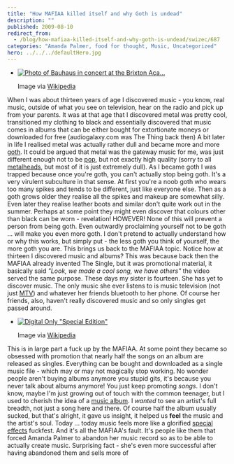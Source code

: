 ```yaml
---
title: "How MAFIAA killed itself and why Goth is undead"
description: ""
published: 2009-08-10
redirect_from:
  - /blog/how-mafiaa-killed-itself-and-why-goth-is-undead/swizec/687
categories: "Amanda Palmer, food for thought, Music, Uncategorized"
hero: ../../../defaultHero.jpg
---
```


- [![Photo of Bauhaus in concert at the Brixton Aca...](http://upload.wikimedia.org/wikipedia/commons/thumb/b/b1/Bauhaus_concert.jpg/300px-Bauhaus_concert.jpg "Photo of Bauhaus in concert at the Brixton Aca...")](http://commons.wikipedia.org/wiki/Image:Bauhaus_concert.jpg)

  Image via [Wikipedia](http://commons.wikipedia.org/wiki/Image:Bauhaus_concert.jpg)

When I was about thirteen years of age I discovered music - you know, real music, outside of what you see on television, hear on the radio and pick up from your parents. It was at that age that I discovered metal was pretty cool, transitioned my clothing to black and essentially discovered that music comes in albums that can be either bought for extortionate moneys or downloaded for free (audiogalaxy.com was The Thing back then) A bit later in life I realised metal was actually rather dull and became more and more [goth](http://en.wikipedia.org/wiki/Goth_subculture "Goth subculture"). It could be argued that metal was the gateway music for me, was just different enough not to be [pop](http://en.wikipedia.org/wiki/Pop_music "Pop music"), but not exactly high quality (sorry to all [metalheads](http://en.wikipedia.org/wiki/Metalhead "Metalhead"), but most of it is just extremely dull). As I became goth I was trapped because once you're goth, you can't actually stop being goth. It's a very virulent subculture in that sense. At first you're a noob goth who wears too many spikes and tends to be different, just like everyone else. Then as a goth grows older they realise all the spikes and makeup are somewhat silly. Even later they realise leather boots and similar don't quite work out in the summer. Perhaps at some point they might even discover that colours other than black can be worn - revelation! HOWEVER! None of this will prevent a person from being goth. Even outwardly proclaiming yourself not to be goth ... will make you even more goth. I don't pretend to actually understand how or why this works, but simply put - the less goth you think of yourself, the more goth you are. This brings us back to the MAFIAA topic. Notice how at thirteen I discovered music and albums? This was because back then the MAFIAA already invented The Single, but it was promotional material, it basically said _"Look, we made a cool song, we have others"_ the video served the same purpose. These days my sister is fourteen. She has yet to discover music. The only music she ever listens to is music television (not just [MTV](http://en.wikipedia.org/wiki/MTV "MTV")) and whatever her friends bluetooth to her phone. Of course her friends, also, haven't really discovered music and so only singles get passed around.

- [![Digital Only "Special Edition"](http://upload.wikimedia.org/wikipedia/en/thumb/0/0d/WKAP_Amazon_cover.jpg/300px-WKAP_Amazon_cover.jpg 'Digital Only "Special Edition"')](http://en.wikipedia.org/wiki/Image:WKAP_Amazon_cover.jpg)

  Image via [Wikipedia](http://en.wikipedia.org/wiki/Image:WKAP_Amazon_cover.jpg)

This is in large part a fuck up by the MAFIAA. At some point they became so obsessed with promotion that nearly half the songs on an album are released as singles. Everything can be bought and downloaded as a single music file - which may or may not magically stop working. No wonder people aren't buying albums anymore you stupid gits, it's because you never talk about albums anymore! You just keep promoting _songs_. I don't know, maybe I'm just growing out of touch with the common teenager, but I used to cherish the idea of a [music album](http://en.wikipedia.org/wiki/Album "Album"). I _wanted_ to see an artist's full breadth, not just a song here and there. Of course half the album usually sucked, but that's alright, it gave us insight, it helped us **feel** the music and the artist's soul. Today ... today music feels more like a glorified [special effects](http://en.wikipedia.org/wiki/Special_effect "Special effect") fuckfest. And it's all the MAFIAA's fault. It's people like them that forced Amanda Palmer to abandon her music record so as to be able to actually create music. Surprising fact - she's even more successful after having abandoned them and sells more of
